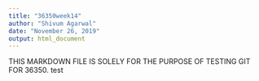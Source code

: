 ```yaml
---
title: "36350week14"
author: "Shivum Agarwal"
date: "November 26, 2019"
output: html_document
---
```


THIS MARKDOWN FILE IS SOLELY FOR THE PURPOSE OF TESTING GIT FOR 36350. test